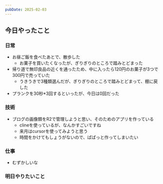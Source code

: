 ```yaml
---
pubDate: 2025-02-03
---
```



## 今日やったこと

### 日常

- お昼ご飯を食べたあとで、散歩した
	- お菓子を買いたくなったが、ぎりぎりのところで踏みとどまった
- 帰り道で無印良品の近くを通ったため、中に入ったら120円のお菓子が3つで300円で売っていた
	- うきうきで3種類選んだが、ぎりぎりのところで踏みとどまって、棚に戻した
- プランクを30秒*3回するといったが、今日は0回だった

### 技術

- ブログの画像類をR2で管理しようと思い、そのためのアプリを作っている
	- clineを使っているが、なんかすごいですね
	- 来月はcursorを使ってみようと思う
	- 時間をかけてもしょうがないので、ぱぱっと作ってしまいたい


### 仕事

- むずかしいな

### 明日やりたいこと

